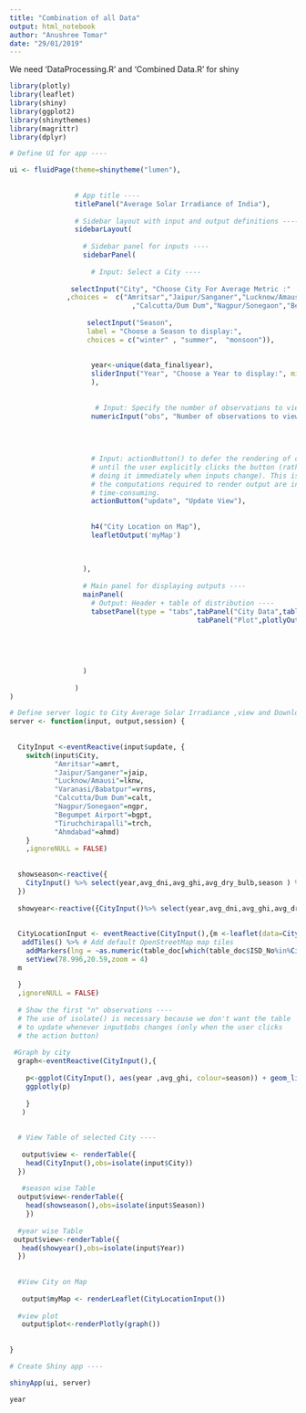 ```yaml
---
title: "Combination of all Data"
output: html_notebook
author: "Anushree Tomar"
date: "29/01/2019"
---
```



We need 'DataProcessing.R' and 'Combined Data.R' for shiny
```r
library(plotly)
library(leaflet)
library(shiny)
library(ggplot2)
library(shinythemes)
library(magrittr)
library(dplyr)

```


```r
# Define UI for app ----

ui <- fluidPage(theme=shinytheme("lumen"),
                
                
                # App title ----
                titlePanel("Average Solar Irradiance of India"),
                
                # Sidebar layout with input and output definitions ----
                sidebarLayout(
                  
                  # Sidebar panel for inputs ----
                  sidebarPanel(
                    
                    # Input: Select a City ----
                    
               selectInput("City", "Choose City For Average Metric :"
              ,choices =  c("Amritsar","Jaipur/Sanganer","Lucknow/Amausi","Varanasi/Babatpur","Ahmadabad"
                              ,"Calcutta/Dum Dum","Nagpur/Sonegaon","Begumpet Airport","Tiruchchirapalli")),
                    
                   selectInput("Season",
                   label = "Choose a Season to display:",
                   choices = c("winter" , "summer",  "monsoon")),
                   
                   
                    year<-unique(data_final$year),
                    sliderInput("Year", "Choose a Year to display:", min=min(year), max=max(year), value=year, step = 1,
                    ),
                 
                    
                     # Input: Specify the number of observations to view ----
                    numericInput("obs", "Number of observations to view:", 10),
                  
                    
                    
                    
                    # Input: actionButton() to defer the rendering of output ----
                    # until the user explicitly clicks the button (rather than
                    # doing it immediately when inputs change). This is useful if
                    # the computations required to render output are inordinately
                    # time-consuming.
                    actionButton("update", "Update View"),
                   
                  
                    h4("City Location on Map"),
                    leafletOutput('myMap')
                    
                    
                    
                  ),
                  
                  # Main panel for displaying outputs ----
                  mainPanel( 
                    # Output: Header + table of distribution ----
                    tabsetPanel(type = "tabs",tabPanel("City Data",tableOutput("view")),
                                              tabPanel("Plot",plotlyOutput("plot")))
                    
                    
                    
                   
                    
                  )
                  
                )
)

```



```r


# Define server logic to City Average Solar Irradiance ,view and Download selected dataset ----
server <- function(input, output,session) {
  
 
  CityInput <-eventReactive(input$update, {
    switch(input$City,
           "Amritsar"=amrt,
           "Jaipur/Sanganer"=jaip,
           "Lucknow/Amausi"=lknw,
           "Varanasi/Babatpur"=vrns,
           "Calcutta/Dum Dum"=calt,
           "Nagpur/Sonegaon"=ngpr,
           "Begumpet Airport"=bgpt,
           "Tiruchchirapalli"=trch,
           "Ahmdabad"=ahmd)
    }
    ,ignoreNULL = FALSE)
  
  
  showseason<-reactive({
    CityInput() %>% select(year,avg_dni,avg_ghi,avg_dry_bulb,season ) %>% filter(season == input$Season)
  })
  
  showyear<-reactive({CityInput()%>% select(year,avg_dni,avg_ghi,avg_dry_bulb,season )%>%filter(year==input$Year)})
  
    
  CityLocationInput <- eventReactive(CityInput(),{m <-leaflet(data=CityInput())%>%
   addTiles() %>% # Add default OpenStreetMap map tiles
    addMarkers(lng = ~as.numeric(table_doc[which(table_doc$ISD_No%in%CityInput()$code),"Grid_Long(E)"]),lat =  ~as.numeric(table_doc[which(table_doc$ISD_No%in%CityInput()$code),"Grid_Lat(N)"],popup =code))%>%
    setView(78.996,20.59,zoom = 4)
  m
  
  }
  ,ignoreNULL = FALSE)
  
  # Show the first "n" observations ----
  # The use of isolate() is necessary because we don't want the table
  # to update whenever input$obs changes (only when the user clicks
  # the action button)
  
 #Graph by city
  graph<-eventReactive(CityInput(),{
    
    p<-ggplot(CityInput(), aes(year ,avg_ghi, colour=season)) + geom_line() + ggtitle("INDIA")
    ggplotly(p)
  
    }
   )
  
  
  # View Table of selected City ----
  
   output$view <- renderTable({
    head(CityInput(),obs=isolate(input$City))
  })
    
   #season wise Table
  output$view<-renderTable({
    head(showseason(),obs=isolate(input$Season))
    })
  
  #year wise Table
 output$view<-renderTable({
   head(showyear(),obs=isolate(input$Year))
  })
  
  
  #View City on Map
  
   output$myMap <- renderLeaflet(CityLocationInput())
     
  #view plot
   output$plot<-renderPlotly(graph())
  
  
}

# Create Shiny app ----

shinyApp(ui, server)

```


```r
year
```

